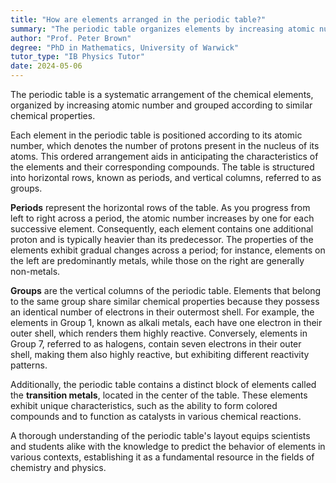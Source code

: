 ```yaml
---
title: "How are elements arranged in the periodic table?"
summary: "The periodic table organizes elements by increasing atomic number and groups them based on similar chemical properties, facilitating the study of elemental behavior and relationships."
author: "Prof. Peter Brown"
degree: "PhD in Mathematics, University of Warwick"
tutor_type: "IB Physics Tutor"
date: 2024-05-06
---
```


The periodic table is a systematic arrangement of the chemical elements, organized by increasing atomic number and grouped according to similar chemical properties.

Each element in the periodic table is positioned according to its atomic number, which denotes the number of protons present in the nucleus of its atoms. This ordered arrangement aids in anticipating the characteristics of the elements and their corresponding compounds. The table is structured into horizontal rows, known as periods, and vertical columns, referred to as groups.

**Periods** represent the horizontal rows of the table. As you progress from left to right across a period, the atomic number increases by one for each successive element. Consequently, each element contains one additional proton and is typically heavier than its predecessor. The properties of the elements exhibit gradual changes across a period; for instance, elements on the left are predominantly metals, while those on the right are generally non-metals.

**Groups** are the vertical columns of the periodic table. Elements that belong to the same group share similar chemical properties because they possess an identical number of electrons in their outermost shell. For example, the elements in Group 1, known as alkali metals, each have one electron in their outer shell, which renders them highly reactive. Conversely, elements in Group 7, referred to as halogens, contain seven electrons in their outer shell, making them also highly reactive, but exhibiting different reactivity patterns.

Additionally, the periodic table contains a distinct block of elements called the **transition metals**, located in the center of the table. These elements exhibit unique characteristics, such as the ability to form colored compounds and to function as catalysts in various chemical reactions.

A thorough understanding of the periodic table's layout equips scientists and students alike with the knowledge to predict the behavior of elements in various contexts, establishing it as a fundamental resource in the fields of chemistry and physics.
    